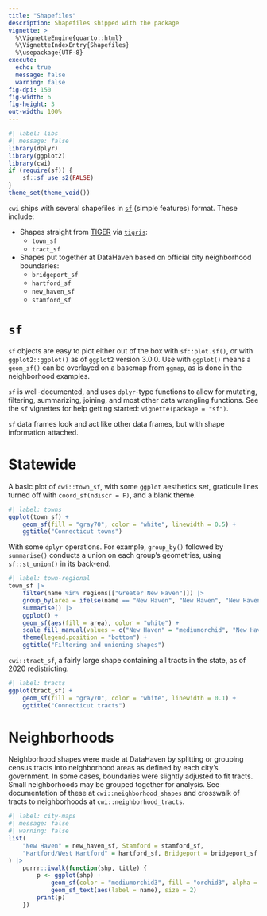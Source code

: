 ```yaml
---
title: "Shapefiles"
description: Shapefiles shipped with the package
vignette: >
  %\VignetteEngine{quarto::html}
  %\VignetteIndexEntry{Shapefiles}
  %\usepackage{UTF-8}
execute: 
  echo: true
  message: false
  warning: false
fig-dpi: 150
fig-width: 6
fig-height: 3
out-width: 100%
---
```



```r
#| label: libs
#| message: false
library(dplyr)
library(ggplot2)
library(cwi)
if (require(sf)) {
    sf::sf_use_s2(FALSE)
}
theme_set(theme_void())
```

`cwi` ships with several shapefiles in [`sf`](https://r-spatial.github.io/sf/) (simple features) format. These include:

* Shapes straight from [TIGER](https://www.census.gov/geo/maps-data/data/tiger.html) via [`tigris`](https://github.com/walkerke/tigris):
    + `town_sf`
    + `tract_sf`
* Shapes put together at DataHaven based on official city neighborhood boundaries:
    + `bridgeport_sf`
    + `hartford_sf`
    + `new_haven_sf`
    + `stamford_sf`

# `sf`

`sf` objects are easy to plot either out of the box with `sf::plot.sf()`, or with `ggplot2::ggplot()` as of `ggplot2` version 3.0.0. Use with `ggplot()` means a `geom_sf()` can be overlayed on a basemap from `ggmap`, as is done in the neighborhood examples.

`sf` is well-documented, and uses `dplyr`-type functions to allow for mutating, filtering, summarizing, joining, and most other data wrangling functions. See the `sf` vignettes for help getting started: `vignette(package = "sf")`.

`sf` data frames look and act like other data frames, but with shape information attached.


# Statewide

A basic plot of `cwi::town_sf`, with some `ggplot` aesthetics set, graticule lines turned off with `coord_sf(ndiscr = F)`, and a blank theme.

```r
#| label: towns
ggplot(town_sf) +
    geom_sf(fill = "gray70", color = "white", linewidth = 0.5) +
    ggtitle("Connecticut towns")
```

With some `dplyr` operations. For example, `group_by()` followed by `summarise()` conducts a union on each group's geometries, using `sf::st_union()` in its back-end.

```r
#| label: town-regional
town_sf |>
    filter(name %in% regions[["Greater New Haven"]]) |>
    group_by(area = ifelse(name == "New Haven", "New Haven", "New Haven suburbs")) |>
    summarise() |>
    ggplot() +
    geom_sf(aes(fill = area), color = "white") +
    scale_fill_manual(values = c("New Haven" = "mediumorchid", "New Haven suburbs" = "gray70")) +
    theme(legend.position = "bottom") +
    ggtitle("Filtering and unioning shapes")
```

`cwi::tract_sf`, a fairly large shape containing all tracts in the state, as of 2020 redistricting.

```r
#| label: tracts
ggplot(tract_sf) +
    geom_sf(fill = "gray70", color = "white", linewidth = 0.1) +
    ggtitle("Connecticut tracts")
```

# Neighborhoods

Neighborhood shapes were made at DataHaven by splitting or grouping census tracts into neighborhood areas as defined by each city's government. In some cases, boundaries were slightly adjusted to fit tracts. Small neighborhoods may be grouped together for analysis. See documentation of these at `cwi::neighborhood_shapes` and crosswalk of tracts to neighborhoods at `cwi::neighborhood_tracts`.

```r
#| label: city-maps
#| message: false
#| warning: false
list(
    "New Haven" = new_haven_sf, Stamford = stamford_sf,
    "Hartford/West Hartford" = hartford_sf, Bridgeport = bridgeport_sf
) |>
    purrr::iwalk(function(shp, title) {
        p <- ggplot(shp) +
            geom_sf(color = "mediumorchid3", fill = "orchid3", alpha = 0.1) +
            geom_sf_text(aes(label = name), size = 2)
        print(p)
    })
```





